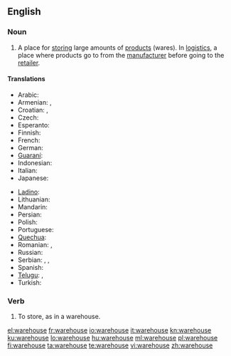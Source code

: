 ==English==
{{wikipedia}}

===Noun===
{{en-noun}}

# A place for [[store|storing]] large amounts of [[product]]s (wares). In [[logistics]], a place where products go to from the [[manufacturer]] before going to the [[retailer]].

====Translations====
{{trans-top|A place for storing large amounts of products}}
* Arabic: {{t-|ar|مخزن|m|tr=máxzan}}
* Armenian: {{t-|hy|պահեստ|tr=pahest}},  {{t|hy|ապրանքապահեստ|tr=aprank’apahest}}
* Croatian: {{t|hr|spremnik|m}}, {{t|hr|skladište|n}}
* Czech: {{t-|cs|sklad|m}}
* Esperanto: {{t-|eo|magazeno|xs=Esperanto}}
* Finnish: {{t+|fi|varasto}}
* French: {{t+|fr|entrepôt|m}}
* German: {{t+|de|Lager|n}}
* [[Guaraní]]: {{t|gn|almasẽ|xs=Guaraní}}
* Indonesian: {{t-|id|gudang|xs=Indonesian}}
* Italian: {{t+|it|magazzino|m}}
* Japanese: {{t-|ja|倉庫|tr=sōko}}
{{trans-mid}}
* [[Ladino]]: {{tø|lad|magazen}}
* Lithuanian: {{t|lt|sandėlys|xs=Lithuanian}}
* Mandarin: {{t-|cmn|倉庫|tr=cāngkù|sc=Hani}}
* Persian: {{t+|fa|انبار|tr=anbâr|xs=Persian}}
* Polish: {{t+|pl|magazyn|m}}
* Portuguese: {{t+|pt|armazém|m}}
* [[Quechua]]: {{t-|qu|qullqa|xs=Quechua}}
* Romanian: {{t|ro|magazie}}, {{t|ro|antrepozit}} {{g|Romanian}}
* Russian: {{t+|ru|склад|m|tr=sklad}}
* Serbian: {{t-|sr|sklad}}, {{t|sr|skladište|n}}, {{t|sr|smestište|n}}
* Spanish: {{t+|es|almacén|m}}
* [[Telugu]]: {{t|te|గోదాము|tr=gOdaamu}}, {{t|te|గిడ్డంగి|tr=giddangi}}
* Turkish: {{t+|tr|antrepo}}
{{trans-bottom}}

===Verb===
{{en-verb|warehous|es}}

# To store, as in a warehouse.

[[el:warehouse]]
[[fr:warehouse]]
[[io:warehouse]]
[[it:warehouse]]
[[kn:warehouse]]
[[ku:warehouse]]
[[lo:warehouse]]
[[hu:warehouse]]
[[ml:warehouse]]
[[pl:warehouse]]
[[fi:warehouse]]
[[ta:warehouse]]
[[te:warehouse]]
[[vi:warehouse]]
[[zh:warehouse]]